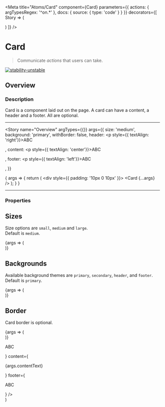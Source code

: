
<Meta
  title="Atoms/Card"
  component={Card}
  parameters={{
    actions: { argTypesRegex: '^on.*' },
    docs: {
      source: {
        type: 'code'
      }
    }
  }}
  decorators={[
    Story => (
      <ThemeProvider>
        <div className="component-story-main">
          <ThemeSwitcher />
          <Story />
        </div>
      </ThemeProvider>
    )
  ]}
/>

# Card

> Communicate _actions_ that users can take.

[![stability-unstable](https://img.shields.io/badge/stability-unstable-yellow.svg)](https://github.com/emersion/stability-badges#unstable)

## Overview

### Description

Card is a component laid out on the page. A card can have a content, a header and a footer. All are optional.

---

<Story
  name="Overview"
  argTypes={{}}
  args={{
    size: 'medium',
    background: 'primary',
    withBorder: false,
    header: <Typography as="div" fontFamily="brand" fontSize="small">
        <p style={{ textAlign: 'right'}}>ABC</p>
      </Typography>,
    content: <Typography as="div" fontFamily="brand" fontSize="medium">
        <p style={{ textAlign: 'center'}}>ABC</p>
      </Typography>,
    footer: <Typography as="div" fontFamily="brand" fontSize="small">
        <p style={{ textAlign: 'left'}}>ABC</p>
      </Typography>,
  }}
>
  {
    args => { 
      return (
        <div style={{ padding: '10px 0 10px' }}>
          <Card {...args} />
        </div>
      );
    }
  }
</Story>

---

### Properties

<ArgsTable story="Overview" />

## Sizes

Size options are `small`, `medium` and `large`.  
Default is `medium`.

<Canvas>
  <Story name="Sizes">
    {args => (
      <div style={{
        display: 'flex', 
        justifyContent:'space-between', 
        flexDirection: 'column', 
        alignItems: 'center'
        }}
      >
        <CardWithTypographies
          contentText='small'
          cardSize='small'
          cardBackground='primary'
          isWithBorder={false}
        />
        <CardWithTypographies
          contentText='medium'
          cardSize='medium'
          cardBackground='primary'
          isWithBorder={false}
        />
        <CardWithTypographies
          contentText='large'
          cardSize='large'
          cardBackground='primary'
          isWithBorder={false}
        />
      </div>
    )}
  </Story>
</Canvas>

## Backgrounds

Available background themes are `primary`, `secondary`, `header`, and `footer`.  
Default is `primary`.

<Canvas>
  <Story name="Backgrounds">
    {args => (
      <div style={{
        display: 'flex', 
        justifyContent:'space-between', 
        flexDirection: 'column', 
        alignItems: 'center'
        }}
      >
        <CardWithTypographies
          contentText='medium'
          cardSize='medium'
          cardBackground='primary'
          isWithBorder={false}
        />
        <CardWithTypographies
          contentText='medium'
          cardSize='medium'
          cardBackground='secondary'
          isWithBorder={false}
        />
        <CardWithTypographies
          contentText='medium'
          cardSize='medium'
          cardBackground='header'
          isWithBorder={false}
        />
        <CardWithTypographies
          contentText='medium'
          cardSize='medium'
          cardBackground='footer'
          isWithBorder={false}
        />
      </div>
    )}
  </Story>
</Canvas>

## Border

Card border is optional.

<Canvas>
  <Story name="IsWithBorder">
    {args => (
      <div style={{
        display: 'flex', 
        justifyContent:'space-between', 
        flexDirection: 'column', 
        alignItems: 'center'
        }}
      >
        <CardWithTypographies
          contentText='with border'
          cardSize='medium'
          cardBackground='primary'
          isWithBorder={true}
        />
        <CardWithTypographies
          contentText='without border'
          cardSize='medium'
          cardBackground='primary'
          isWithBorder={false}
        />
      </div>
    )}
  </Story>
</Canvas>


  <div style={{marginBottom: '10px', marginTop: '10px'}}>
    <Card          
      size={args.cardSize}
      background={args.cardBackground}
      withBorder={args.isWithBorder}
      header={<Typography as="div" fontFamily="brand" fontSize="small">
          <p style={{ textAlign: 'right'}}>ABC</p>
        </Typography>}
      content={<Typography as="div" fontFamily="brand" fontSize="medium">
          <p style={{ textAlign: 'center'}}>{args.contentText}</p>
        </Typography>}
      footer={<Typography as="div" fontFamily="brand" fontSize="small">
          <p style={{ textAlign: 'left'}}>ABC</p>
        </Typography>}
    />
  </div>
)
